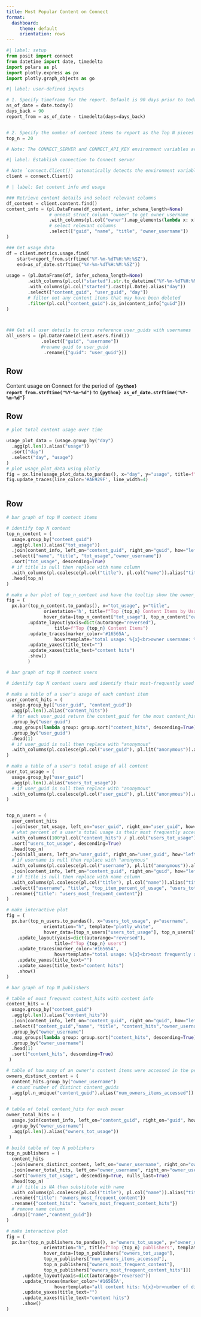 ```yaml
---
title: Most Popular Content on Connect
format:
  dashboard:
     theme: default
     orientation: rows
---
```


```python
#| label: setup
from posit import connect
from datetime import date, timedelta
import polars as pl
import plotly.express as px
import plotly.graph_objects as go

```


```python
#| label: user-defined inputs 

# 1. Specify timeframe for the report. Default is 90 days prior to today
as_of_date = date.today()
days_back = 90
report_from = as_of_date - timedelta(days=days_back)


# 2. Specify the number of content items to report as the Top N pieces of content. Default is to show the `top_n=20` pieces of content.  
top_n = 20

# Note: The CONNECT_SERVER and CONNECT_API_KEY environment variables are required for this report to pull usage data. Use environment variables for added security; do not hard-code your API key or other secrets.

```


```python
#| label: Establish connection to Connect server

# Note `connect.Client()` automatically detects the environment variables CONNECT_SERVER and CONNECT_API_KEY. They do not need to be specified as arguments to this function, however, if these environment variables are not set, the code will fail
client = connect.Client() 
```

```python
# | label: Get content info and usage

### Retrieve content details and select relevant columns
df_content = client.content.find()
content_info = (pl.DataFrame(df_content, infer_schema_length=None)
                # unnest struct column "owner" to get owner username
                .with_columns(pl.col("owner").map_elements(lambda x: x["username"], return_dtype=pl.String).alias("owner_username"))
                # select relevant columns
                .select(["guid", "name", "title", "owner_username"])
)

### Get usage data
df = client.metrics.usage.find(
    start=report_from.strftime("%Y-%m-%dT%H:%M:%SZ"),
    end=as_of_date.strftime("%Y-%m-%dT%H:%M:%SZ"))
    
usage = (pl.DataFrame(df, infer_schema_length=None)
        .with_columns(pl.col("started").str.to_datetime("%Y-%m-%dT%H:%M:%SZ"))
        .with_columns(pl.col("started").cast(pl.Date).alias("day"))
        .select(["content_guid", "user_guid", "day"])
        # filter out any content items that may have been deleted
        .filter(pl.col("content_guid").is_in(content_info["guid"]))
)



### Get all user details to cross reference user_guids with usernames
all_users = (pl.DataFrame(client.users.find())
             .select(["guid", "username"])
             #rename guid to user_guid
              .rename({"guid": "user_guid"}))


```

## Row

Content usage on Connect for the period of **`{python} report_from.strftime("%Y-%m-%d")`** to **`{python} as_of_date.strftime("%Y-%m-%d")`**


## Row 


```python
# plot total content usage over time

usage_plot_data = (usage.group_by("day")
  .agg(pl.len().alias("usage"))
  .sort("day")
  .select("day", "usage")
) 
# plot usage_plot_data using plotly 
fig = px.line(usage_plot_data.to_pandas(), x="day", y="usage", title=f"Total usage for the {days_back} day period", template="plotly_white")
fig.update_traces(line_color='#AE929F', line_width=4)



```


## Row

```python
# bar graph of top N content items

# identify top N content
top_n_content = (
  usage.group_by("content_guid")
  .agg(pl.len().alias("tot_usage"))
  .join(content_info, left_on="content_guid", right_on="guid", how="left")
  .select(["name", "title", "tot_usage","owner_username"])
  .sort("tot_usage", descending=True)
  # if title is null then replace with name column
  .with_columns(pl.coalesce(pl.col("title"), pl.col("name")).alias("title"))
  .head(top_n)
)

# make a bar plot of top_n_content and have the tooltip show the owner_username and tot_usage
fig = (
  px.bar(top_n_content.to_pandas(), x="tot_usage", y="title", 
              orientation='h', title=f"Top {top_n} Content Items by Usage", template="plotly_white",
              hover_data=[top_n_content["tot_usage"], top_n_content["owner_username"]])
        .update_layout(yaxis=dict(autorange="reversed"),
                  title=f"Top {top_n} Content Items")
        .update_traces(marker_color='#16565A',
                  hovertemplate="total usage: %{x}<br>owner username: %{customdata[1]}")
        .update_yaxes(title_text="")
        .update_xaxes(title_text="content hits")
        .show()
        )

```


```python
# bar graph of top N content users

# identify top N content users and identify their most-frequently used content item

# make a table of a user's usage of each content item
user_content_hits = (
  usage.group_by(["user_guid", "content_guid"])
  .agg(pl.len().alias("content_hits"))
  # for each user_guid return the content_guid for the most content_hits
  .group_by("user_guid")
  .map_groups(lambda group: group.sort("content_hits", descending=True))
  .group_by("user_guid")
  .head(1)
  # if user_guid is null then replace with "anonymous"
  .with_columns(pl.coalesce(pl.col("user_guid"), pl.lit("anonymous")).alias("user_guid")) 
)

# make a table of a user's total usage of all content
user_tot_usage = (
  usage.group_by("user_guid")
  .agg(pl.len().alias("users_tot_usage"))
  # if user_guid is null then replace with "anonymous"
  .with_columns(pl.coalesce(pl.col("user_guid"), pl.lit("anonymous")).alias("user_guid")) 
)


top_n_users = (
  user_content_hits
  .join(user_tot_usage, left_on="user_guid", right_on="user_guid", how="left")
  # what percent of a user's total usage is their most frequently accessed content item
  .with_columns((100*pl.col("content_hits") / pl.col("users_tot_usage")).alias("top_item_percent_of_usage"))
  .sort("users_tot_usage", descending=True)
  .head(top_n)
  .join(all_users, left_on="user_guid", right_on="user_guid", how="left")
  # if username is null then replace with "anonymous"
  .with_columns(pl.coalesce(pl.col("username"), pl.lit("anonymous")).alias("username")) 
  .join(content_info, left_on="content_guid", right_on="guid", how="left")
  # if title is null then replace with name column
  .with_columns(pl.coalesce(pl.col("title"), pl.col("name")).alias("title"))
  .select(["username", "title", "top_item_percent_of_usage", "users_tot_usage"])
  .rename({"title": "users_most_frequent_content"})
)

# make interactive plot 
fig = (
  px.bar(top_n_users.to_pandas(), x="users_tot_usage", y="username", 
              orientation="h", template="plotly_white",
              hover_data=[top_n_users["users_tot_usage"], top_n_users["users_most_frequent_content"], top_n_users["top_item_percent_of_usage"]]) 
    .update_layout(yaxis=dict(autorange="reversed"),
                  title=f"Top {top_n} users")
    .update_traces(marker_color='#16565A',
                  hovertemplate="total usage: %{x}<br>most frequently accessed content: %{customdata[1]}<br>% of all content hits spent on \'%{customdata[1]}\': %{customdata[2]:.0f}%")
    .update_yaxes(title_text="")
    .update_xaxes(title_text="content hits")
    .show()
)


```


```python
# bar graph of top N publishers

# table of most frequent content_hits with content info
content_hits = (
  usage.group_by("content_guid")
  .agg(pl.len().alias("content_hits"))
  .join(content_info, left_on="content_guid", right_on="guid", how="left")
  .select(["content_guid","name", "title", "content_hits","owner_username"])
  .group_by("owner_username")
  .map_groups(lambda group: group.sort("content_hits", descending=True))
  .group_by("owner_username")
  .head(1)
  .sort("content_hits", descending=True)
 )

# table of how many of an owner's content items were accessed in the period
owners_distinct_content = (
  content_hits.group_by("owner_username")
  # count number of distinct content_guids
  .agg(pl.n_unique("content_guid").alias("num_owners_items_accessed"))
 )

# table of total content_hits for each owner
owner_total_hits = (
  usage.join(content_info, left_on="content_guid", right_on="guid", how="left")
  .group_by("owner_username")
  .agg(pl.len().alias("owners_tot_usage"))
 )

# build table of top N publishers
top_n_publishers = (
  content_hits
  .join(owners_distinct_content, left_on="owner_username", right_on="owner_username", how="left")
  .join(owner_total_hits, left_on="owner_username", right_on="owner_username", how="left")
  .sort("owners_tot_usage", descending=True, nulls_last=True)
  .head(top_n)
  # if title is NA then substitute with name
  .with_columns(pl.coalesce(pl.col("title"), pl.col("name")).alias("title"))
  .rename({"title": "owners_most_frequent_content"})
  .rename({"content_hits": "owners_most_frequent_content_hits"})
  # remove name column
  .drop(["name","content_guid"])
)

# make interactive plot
fig = (
  px.bar(top_n_publishers.to_pandas(), x="owners_tot_usage", y="owner_username", 
              orientation="h", title=f"Top {top_n} publishers", template="plotly_white",
              hover_data=[top_n_publishers["owners_tot_usage"], 
              top_n_publishers["num_owners_items_accessed"],
              top_n_publishers["owners_most_frequent_content"], 
              top_n_publishers["owners_most_frequent_content_hits"]]) 
      .update_layout(yaxis=dict(autorange="reversed"))
      .update_traces(marker_color='#16565A',
                  hovertemplate="all content hits: %{x}<br>number of distinct content items accessed in period: %{customdata[1]}<br>most frequently accessed content: %{customdata[2]}<br> hits for \'%{customdata[2]}\': %{customdata[3]}")
      .update_yaxes(title_text="")
      .update_xaxes(title_text="content hits")
      .show()
)




```